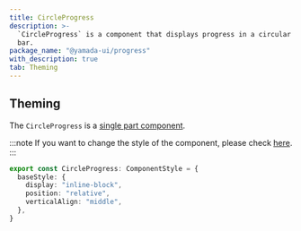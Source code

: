 ```yaml
---
title: CircleProgress
description: >-
  `CircleProgress` is a component that displays progress in a circular progress
  bar.
package_name: "@yamada-ui/progress"
with_description: true
tab: Theming
---
```


## Theming

The `CircleProgress` is a [single part component](/styled-system/theming/component-styles#single-part-components).

:::note
If you want to change the style of the component, please check [here](/styled-system/theming/customize-theme#changing-the-style-of-components).
:::

```ts
export const CircleProgress: ComponentStyle = {
  baseStyle: {
    display: "inline-block",
    position: "relative",
    verticalAlign: "middle",
  },
}
```
